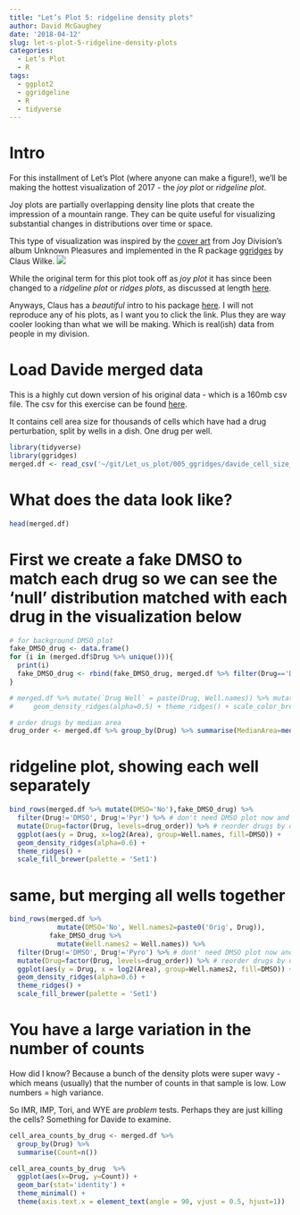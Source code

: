 ```yaml
---
title: "Let’s Plot 5: ridgeline density plots"
author: David McGaughey
date: '2018-04-12'
slug: let-s-plot-5-ridgeline-density-plots
categories:
  - Let’s Plot
  - R
tags:
  - ggplot2
  - ggridgeline
  - R
  - tidyverse
---
```

# Intro
For this installment of Let's Plot (where anyone can make a figure!), we'll be making the hottest visualization of 2017 - the *joy plot* or *ridgeline plot*. 

Joy plots are partially overlapping density line plots that create the impression of a mountain range. They can be quite useful for visualizing substantial changes in distributions over time or space. 

This type of visualization was inspired by the [cover art](https://en.wikipedia.org/wiki/Unknown_Pleasures) from Joy Division’s album Unknown Pleasures and implemented in the R package [ggridges](http://cran.r-project.org/web/packages/ggridges) by Claus Wilke. 
![](/img/lets_plot_5_cover.jpg)

While the original term for this plot took off as *joy plot* it has since been changed to a *ridgeline plot* or *ridges plots*, as discussed at length [here](http://serialmentor.com/blog/2017/9/15/goodbye-joyplots). 

Anyways, Claus has a *beautiful* intro to his package [here](https://cran.r-project.org/web/packages/ggridges/vignettes/gallery.html). I will not reproduce any of his plots, as I want you to click the link. Plus they are way cooler looking than what we will be making. Which is real(ish) data from people in my division. 

# Load Davide merged data
This is a highly cut down version of his original data - which is a 160mb csv file. The csv for this exercise can be found [here](https://github.com/davemcg/Let_us_plot/blob/master/005_ggridges/davide_cell_size_data.csv).

It contains cell area size for thousands of cells which have had a drug perturbation, split by wells in a dish. One drug per well. 
```r
library(tidyverse)
library(ggridges)
merged.df <- read_csv('~/git/Let_us_plot/005_ggridges/davide_cell_size_data.csv')
```

# What does the data look like? 
```r
head(merged.df)
```

# First we create a fake DMSO to match each drug so we can see the 'null' distribution matched with each drug in the visualization below
```r
# for background DMSO plot
fake_DMSO_drug <- data.frame()
for (i in (merged.df$Drug %>% unique())){
  print(i)
  fake_DMSO_drug <- rbind(fake_DMSO_drug, merged.df %>% filter(Drug=='DMSO') %>% mutate(Drug = i, Well.names=paste0('0DMSO_', i), DMSO='Yes'))
}

# merged.df %>% mutate(`Drug Well` = paste(Drug, Well.names)) %>% mutate(Drug=factor(Drug, levels=drug_order)) %>% ggplot(aes(y = Drug, x=log2(Area), group=Well.names, fill=Drug)) +
#     geom_density_ridges(alpha=0.5) + theme_ridges() + scale_color_brewer(palette='Spectral')

# order drugs by median area
drug_order <- merged.df %>% group_by(Drug) %>% summarise(MedianArea=median(Area)) %>% arrange(MedianArea) %>% pull(Drug)
```

# ridgeline plot, showing each well separately
```r
bind_rows(merged.df %>% mutate(DMSO='No'),fake_DMSO_drug) %>% 
  filter(Drug!='DMSO', Drug!='Pyr') %>% # don't need DMSO plot now and Pyr is empty
  mutate(Drug=factor(Drug, levels=drug_order)) %>% # reorder drugs by drug_order above 
  ggplot(aes(y = Drug, x=log2(Area), group=Well.names, fill=DMSO)) +
  geom_density_ridges(alpha=0.6) + 
  theme_ridges() + 
  scale_fill_brewer(palette = 'Set1')
```

# same, but merging all wells together
```r

bind_rows(merged.df %>% 
            mutate(DMSO='No', Well.names2=paste0('Orig', Drug)),
          fake_DMSO_drug %>% 
            mutate(Well.names2 = Well.names)) %>% 
  filter(Drug!='DMSO', Drug!='Pyro') %>% # dont' need DMSO plot now and Pyroxamine is empty
  mutate(Drug=factor(Drug, levels=drug_order)) %>% # reorder drugs by drug_order above 
  ggplot(aes(y = Drug, x = log2(Area), group=Well.names2, fill=DMSO)) +
  geom_density_ridges(alpha=0.6) + 
  theme_ridges() + 
  scale_fill_brewer(palette = 'Set1')

```

# You have a large variation in the number of counts
How did I know? Because a bunch of the density plots were super wavy - which means (usually) that the number of counts in that sample is low. Low numbers = high variance. 

So IMR, IMP, Tori, and WYE are *problem* tests. Perhaps they are just killing the cells? Something for Davide to examine.
```r
cell_area_counts_by_drug <- merged.df %>% 
  group_by(Drug) %>% 
  summarise(Count=n())

cell_area_counts_by_drug  %>% 
  ggplot(aes(x=Drug, y=Count)) +
  geom_bar(stat='identity') + 
  theme_minimal() +
  theme(axis.text.x = element_text(angle = 90, vjust = 0.5, hjust=1))
```

